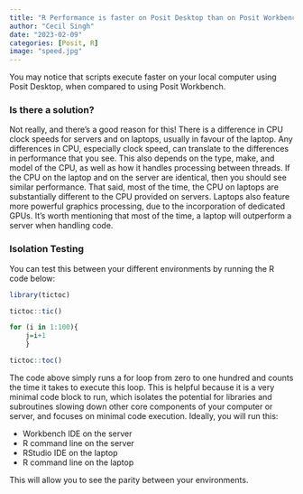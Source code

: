 ```yaml
---
title: "R Performance is faster on Posit Desktop than on Posit Workbench"
author: "Cecil Singh"
date: "2023-02-09"
categories: [Posit, R]
image: "speed.jpg"
---
```

You may notice that scripts execute faster on your local computer using Posit Desktop, when compared to using Posit Workbench. 

### Is there a solution?

Not really, and there's a good reason for this! There is a difference in CPU clock speeds for servers and on laptops, usually in favour of the laptop. Any differences in CPU, especially clock speed, can translate to the differences in performance that you see. This also depends on the type, make, and model of the CPU, as well as how it handles processing between threads. If the CPU on the laptop and on the server are identical, then you should see similar performance. That said, most of the time, the CPU on laptops are substantially different to the CPU provided on servers. Laptops also feature more powerful graphics processing, due to the incorporation of dedicated GPUs. It's worth mentioning that most of the time, a laptop will outperform a server when handling code.

### Isolation Testing
You can test this between your different environments by running the R code below:
```R
library(tictoc)

tictoc::tic()

for (i in 1:100){
    j=i+1
    }

tictoc::toc()
```
The code above simply runs a for loop from zero to one hundred and counts the time it takes to execute this loop. This is helpful because it is a very minimal code block to run, which isolates the potential for libraries and subroutines slowing down other core components of your computer or server, and focuses on minimal code execution. Ideally, you will run this:

* Workbench IDE on the server
* R command line on the server
* RStudio IDE on the laptop
* R command line on the laptop

This will allow you to see the parity between your environments.